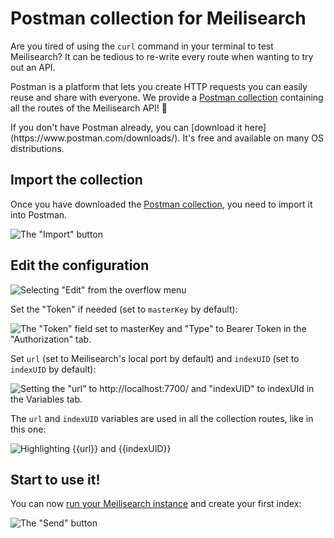 # Postman collection for Meilisearch

Are you tired of using the `curl` command in your terminal to test Meilisearch? It can be tedious to re-write every route when wanting to try out an API.

Postman is a platform that lets you create HTTP requests you can easily reuse and share with everyone. We provide a <a href="/postman/meilisearch-collection.json" download="meilisearch-postman-collection.json">Postman collection</a> containing all the routes of the Meilisearch API! 🚀

<Capsule intent="tip">
If you don't have Postman already, you can [download it here](https://www.postman.com/downloads/). It's free and available on many OS distributions.
</Capsule>

## Import the collection

Once you have downloaded the [Postman collection](https://raw.githubusercontent.com/meilisearch/documentation/new-docs-content-migration/assets/misc/meilisearch-collection-postman.json), you need to import it into Postman.

![The "Import" button](https://raw.githubusercontent.com/meilisearch/documentation/new-docs-content-migration/assets/images/postman/import.png)

## Edit the configuration

![Selecting "Edit" from the overflow menu](https://raw.githubusercontent.com/meilisearch/documentation/new-docs-content-migration/assets/images/postman/edit.png)

Set the "Token" if needed (set to `masterKey` by default):

![The "Token" field set to masterKey and "Type" to Bearer Token in the "Authorization" tab.](https://raw.githubusercontent.com/meilisearch/documentation/new-docs-content-migration/assets/images/postman/set_token.png)

Set `url` (set to Meilisearch's local port by default) and `indexUID` (set to `indexUID` by default):

![Setting the "url" to http://localhost:7700/ and "indexUID" to indexUId in the Variables tab.](https://raw.githubusercontent.com/meilisearch/documentation/new-docs-content-migration/assets/images/postman/set_variables.png)

The `url` and `indexUID` variables are used in all the collection routes, like in this one:

![Highlighting {{url}} and {{indexUID}}](https://raw.githubusercontent.com/meilisearch/documentation/new-docs-content-migration/assets/images/postman/url.png)

## Start to use it!

You can now [run your Meilisearch instance](/learn/getting_started/quick_start#setup-and-installation) and create your first index:

![The "Send" button](https://raw.githubusercontent.com/meilisearch/documentation/new-docs-content-migration/assets/images/postman/create_index.png)
